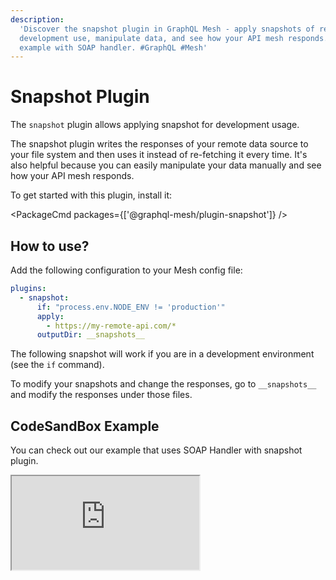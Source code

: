 ```yaml
---
description:
  'Discover the snapshot plugin in GraphQL Mesh - apply snapshots of remote data sources for
  development use, manipulate data, and see how your API mesh responds. Learn how to use it in our
  example with SOAP handler. #GraphQL #Mesh'
---
```



# Snapshot Plugin

The `snapshot` plugin allows applying snapshot for development usage.

The snapshot plugin writes the responses of your remote data source to your file system and then
uses it instead of re-fetching it every time. It's also helpful because you can easily manipulate
your data manually and see how your API mesh responds.

To get started with this plugin, install it:

<PackageCmd packages={['@graphql-mesh/plugin-snapshot']} />

## How to use?

Add the following configuration to your Mesh config file:

```yaml filename=".meshrc.yaml"
plugins:
  - snapshot:
      if: "process.env.NODE_ENV != 'production'"
      apply:
        - https://my-remote-api.com/*
      outputDir: __snapshots__
```

The following snapshot will work if you are in a development environment (see the `if` command).

To modify your snapshots and change the responses, go to `__snapshots__` and modify the responses
under those files.

## CodeSandBox Example

You can check out our example that uses SOAP Handler with snapshot plugin.

<iframe
  src="https://codesandbox.io/embed/github/Urigo/graphql-mesh/tree/master/examples/soap-country-info?fontsize=14&hidenavigation=1&theme=dark&module=%2F.meshrc.yml"
  className="mt-6 w-full h-[500px] rounded-md"
  title="country-info-example"
  allow="geolocation; microphone; camera; midi; vr; accelerometer; gyroscope; payment; ambient-light-sensor; encrypted-media; usb"
  sandbox="allow-modals allow-forms allow-popups allow-scripts allow-same-origin"
/>

## Config API Reference


<API />
